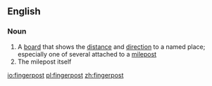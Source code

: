 ==English==

===Noun===
{{wikipedia}}
{{en-noun}}

# A [[board]] that shows the [[distance]] and [[direction]] to a named place; especially one of several attached to a [[milepost]]
# The milepost itself

[[io:fingerpost]]
[[pl:fingerpost]]
[[zh:fingerpost]]